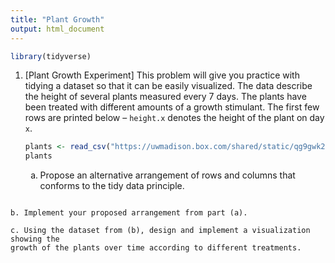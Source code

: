 ```yaml
---
title: "Plant Growth"
output: html_document
---
```


```r
library(tidyverse)
```

1. [Plant Growth Experiment] This problem will give you practice with tidying a
dataset so that it can be easily visualized. The data describe the height of
several plants measured every 7 days. The plants have been treated with
different amounts of a growth stimulant. The first few rows are printed below --
`height.x` denotes the height of the plant on day `x`.
    
    ```r
    plants <- read_csv("https://uwmadison.box.com/shared/static/qg9gwk2ldjdtcmmmiropcunf34ddonya.csv")
    plants
    ```
    
    a. Propose an alternative arrangement of rows and columns that conforms to the
    tidy data principle.
    
```r
```

    b. Implement your proposed arrangement from part (a).
    
    c. Using the dataset from (b), design and implement a visualization showing the
    growth of the plants over time according to different treatments.